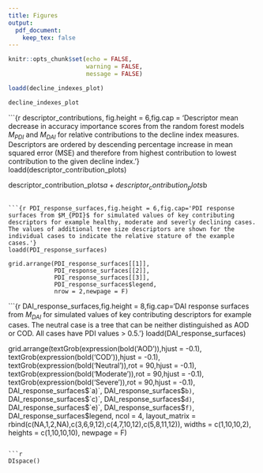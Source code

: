 ```yaml
---
title: Figures
output: 
  pdf_document:
    keep_tex: false
---
```


```r
knitr::opts_chunk$set(echo = FALSE,
                      warning = FALSE,
                      message = FALSE)
```

```r
loadd(decline_indexes_plot)

decline_indexes_plot
```

```{r descriptor_contributions, fig.height = 6,fig.cap = 'Descriptor mean decrease in accuracy importance scores from the random forest models $M_{PDI}$ and $M_{DAI}$ for relative contributions to the decline index measures. Descriptors are ordered by descending percentage increase in mean squared error (MSE) and therefore from highest contribution to lowest contribution to the given decline index.'}
loadd(descriptor_contribution_plots)

descriptor_contribution_plots$a + descriptor_contribution_plots$b
```

```{r PDI_response_surfaces,fig.height = 6,fig.cap='PDI response surfaces from $M_{PDI}$ for simulated values of key contributing descriptors for example healthy, moderate and severly declining cases. The values of additional tree size descriptors are shown for the individual cases to indicate the relative stature of the example cases.'}
loadd(PDI_response_surfaces)

grid.arrange(PDI_response_surfaces[[1]],
             PDI_response_surfaces[[2]],
             PDI_response_surfaces[[3]],
             PDI_response_surfaces$legend,
             nrow = 2,newpage = F)
```


```{r DAI_response_surfaces,fig.height = 8,fig.cap='DAI response surfaces from $M_{DAI}$ for simulated values of key contributing descriptors for example cases. The neutral case is a tree that can be neither distinguished as AOD or COD. All cases have PDI values > 0.5.'}
loadd(DAI_response_surfaces)

grid.arrange(textGrob(expression(bold('AOD')),hjust = -0.1),
             textGrob(expression(bold('COD')),hjust = -0.1),
             textGrob(expression(bold('Neutral')),rot = 90,hjust = -0.1),
             textGrob(expression(bold('Moderate')),rot = 90,hjust = -0.1),
             textGrob(expression(bold('Severe')),rot = 90,hjust = -0.1),
             DAI_response_surfaces$`a)`,
             DAI_response_surfaces$`b)`,
             DAI_response_surfaces$`c)`,
             DAI_response_surfaces$`d)`,
             DAI_response_surfaces$`e)`,
             DAI_response_surfaces$`f)`,
             DAI_response_surfaces$legend,
             ncol = 4,
             layout_matrix = rbind(c(NA,1,2,NA),c(3,6,9,12),c(4,7,10,12),c(5,8,11,12)),
             widths = c(1,10,10,2),
             heights = c(1,10,10,10),
             newpage = F)
```

```r
DIspace()
```